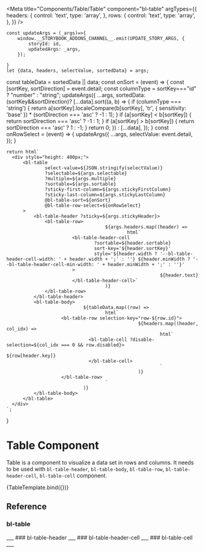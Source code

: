 
<Meta
		title="Components/Table/Table"
		component="bl-table"
		argTypes={{
			headers: {
				control: 'text',
				type: 'array',
			},
			rows: {
				control: 'text',
				type: 'array',
			},
		}}
/>

	const updateArgs = (_args)=>{
		window.__STORYBOOK_ADDONS_CHANNEL__.emit(UPDATE_STORY_ARGS, {
			storyId: id,
			updatedArgs: _args,
		});

	}
	let {data, headers, selectValue, sortedData} = args;
  const tableData = sortedData || data;
	const onSort = (event) => {
		const [sortKey, sortDirection] = event.detail;
    const columnType = sortKey==="id" ? "number" : "string";
		updateArgs({
			...args,
			sortedData: (sortKey&&sortDirection)? [...data].sort((a, b) => {
        if (columnType === 'string') {
          return a[sortKey].localeCompare(b[sortKey], 'tr', { sensitivity: 'base' }) * (sortDirection === 'asc' ? -1 : 1);
        }
        if (a[sortKey] < b[sortKey]) {
          return sortDirection === 'asc' ? -1 : 1;
        }
        if (a[sortKey] > b[sortKey]) {
          return sortDirection === 'asc' ? 1 : -1;
        }
        return 0;
			}) : [...data],
		});
	}
	const onRowSelect = (event) => {
		updateArgs({
			...args,
			selectValue: event.detail,
		});
	}

	return html`
      <div style="height: 400px;">
          <bl-table
                  select-value=${JSON.stringify(selectValue)}
                  ?selectable=${args.selectable}
                  ?multiple=${args.multiple}
                  ?sortable=${args.sortable}
                  ?sticky-first-column=${args.stickyFirstColumn}
                  ?sticky-last-column=${args.stickyLastColumn}
                  @bl-table-sort=${onSort}
                  @bl-table-row-select=${onRowSelect}
          >
              <bl-table-header ?sticky=${args.stickyHeader}>
                  <bl-table-row>
										${args.headers.map((header) =>
												html`
                            <bl-table-header-cell
                                    ?sortable=${header.sortable}
                                    sort-key='${header.sortKey}'
                                    style='${header.width ? '--bl-table-header-cell-width: ' + header.width + ';' : ''} ${header.minWidth ? '--bl-table-header-cell-min-width: ' + header.minWidth + ';' : ''}'
                            >
															${header.text}
                            </bl-table-header-cell>`
										)}
                  </bl-table-row>
              </bl-table-header>
              <bl-table-body>
								${tableData.map((row) =>
										html`
                        <bl-table-row selection-key="row-${row.id}">
													${headers.map((header, col_idx) =>
															html`
                                  <bl-table-cell ?disable-selection=${col_idx === 0 && row.disabled}>
																		${row[header.key]}
                                  </bl-table-cell>
															`
													)}
                        </bl-table-row>
										`
								)}
              </bl-table-body>
          </bl-table>
      </div>
	`;
}

# Table Component

Table is a component to visualize a data set in rows and columns. It needs to be used with `bl-table-header`, `bl-table-body`, `bl-table-row`, `bl-table-header-cell`, `bl-table-cell` component.

<Canvas>
  <Story name="Basic Usage" args={{
    selectable: true,
    multiple: true,
    sortable: true,
    stickyFirstColumn: true,
    stickyLastColumn: true,
    headers: [
      {key: "id", sortKey: "id", text: "ID", minWidth: '100px', sticky:'left'},
      {key: "first_name", sortKey: "first_name", text: "First Name", minWidth: "100px"},
      {key: "last_name", sortKey: "last_name", text: "Last Name", width: "150px", minWidth: "100px"},
      {key: "email", text: "Email", width: "250px", minWidth: "250px"},
      {key: "gender", text: "Gender", width: '85px'},
      {key: "ip_address", text: "IP Address", width: '90px', sticky: 'right'},
    ],
	  selectValue: ["row-1","row-4"],
    data: [
	    {
		    id: 1,
		    first_name: "Antonella",
		    last_name: "Bellefonte",
		    email: "abellefonte0@nba.com",
		    gender: "Female",
		    ip_address: "193.108.174.118"
	    },
	    {id:2,first_name:"Wash",last_name:"Carnson",email:"wcarnson1@jalbum.net",gender:"Male",ip_address:"255.169.128.60"},
	    {id:3,first_name:"Betteanne",last_name:"Cowgill",email:"bcowgill2@timesonline.co.uk",gender:"Female",ip_address:"235.237.3.233", disabled: true},
	    {id:4,first_name:"Lilith",last_name:"Astbury",email:"lastbury3@shinystat.com",gender:"Female",ip_address:"46.41.60.65"},
	    {id:5,first_name:"Nikos",last_name:"Vasenkov",email:"nvasenkov4@slate.com",gender:"Male",ip_address:"13.95.130.24"},
	    {id:6,first_name:"Drucill",last_name:"Runciman",email:"drunciman5@hc360.com",gender:"Female",ip_address:"185.192.50.41"},
	    {id:7,first_name:"Gaspar",last_name:"Falls",email:"gfalls6@howstuffworks.com",gender:"Male",ip_address:"107.51.243.94"},
	    {id:8,first_name:"Hilary",last_name:"Izzatt",email:"hizzatt7@java.com",gender:"Male",ip_address:"136.171.100.29"},
	    {id:9,first_name:"Alonzo",last_name:"Beardwood",email:"abeardwood8@loc.gov",gender:"Male",ip_address:"110.116.212.242"},
	    {id:10,first_name:"Jacky",last_name:"Clyant",email:"jclyant9@earthlink.net",gender:"Male",ip_address:"55.126.158.104"},
	    {id:11,first_name:"Marjy",last_name:"Makinson",email:"mmakinsona@drupal.org",gender:"Agender",ip_address:"221.18.21.235"},
	    {id:12,first_name:"Wain",last_name:"Ferrand",email:"wferrandb@mtv.com",gender:"Male",ip_address:"122.1.62.7"},
	    {id:13,first_name:"Edmund",last_name:"Blasetti",email:"eblasettic@drupal.org",gender:"Male",ip_address:"9.249.190.250"},
	    {id:14,first_name:"Ketty",last_name:"Faithfull",email:"kfaithfulld@studiopress.com",gender:"Female",ip_address:"173.66.98.165"},
	    {id:15,first_name:"Giulio",last_name:"Monier",email:"gmoniere@ed.gov",gender:"Male",ip_address:"106.233.94.4"},
	    {id:16,first_name:"Jeffy",last_name:"Ditt",email:"jdittf@irs.gov",gender:"Agender",ip_address:"213.121.250.127"},
	    {id:17,first_name:"Ainsley",last_name:"Lowin",email:"alowing@businessinsider.com",gender:"Female",ip_address:"223.185.164.31"},
	    {id:18,first_name:"Germana",last_name:"Downing",email:"gdowningh@dion.ne.jp",gender:"Female",ip_address:"55.83.134.58"},
	    {id:19,first_name:"Kizzie",last_name:"Pyzer",email:"kpyzeri@google.com.br",gender:"Female",ip_address:"84.92.93.248"},
	    {id:20,first_name:"Almire",last_name:"Slinn",email:"aslinnj@wiley.com",gender:"Female",ip_address:"195.56.102.224"},
    ],
    stickyHeader:true
  }} argTypes={{
    headers: {table: {disable: true}},
    data: {table: {disable: true}},
    rows: {table: {disable: true}}
  }}>
    {TableTemplate.bind({})}
  </Story>
</Canvas>


## Reference
### bl-table
<ArgsTable of="bl-table"/>
___
### bl-table-header
<ArgsTable of="bl-table-header"/>
___
### bl-table-header-cell
<ArgsTable of="bl-table-header-cell"/>
___
### bl-table-cell
<ArgsTable of="bl-table-cell"/>
___

